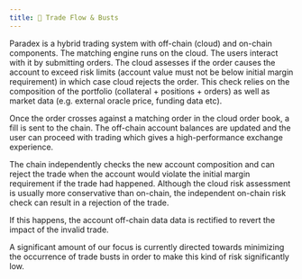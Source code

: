 ```yaml
---
title: 🌊 Trade Flow & Busts
---
```


Paradex is a hybrid trading system with off-chain (cloud) and on-chain components. The matching engine runs on the cloud. The users interact with it by submitting orders. The cloud assesses if the order causes the account to exceed risk limits (account value must not be below initial margin requirement) in which case cloud rejects the order. This check relies on the composition of the portfolio (collateral + positions + orders) as well as market data (e.g. external oracle price, funding data etc).

Once the order crosses against a matching order in the cloud order book, a fill is sent to the chain. The off-chain account balances are updated and the user can proceed with trading which gives a high-performance exchange experience.

The chain independently checks the new account composition and can reject the trade when the account would violate the initial margin requirement if the trade had happened. Although the cloud risk assessment is usually more conservative than on-chain, the independent on-chain risk check can result in a rejection of the trade.

If this happens, the account off-chain data data is rectified to revert the impact of the invalid trade.

A significant amount of our focus is currently directed towards minimizing the occurrence of trade busts in order to make this kind of risk significantly low.

####
